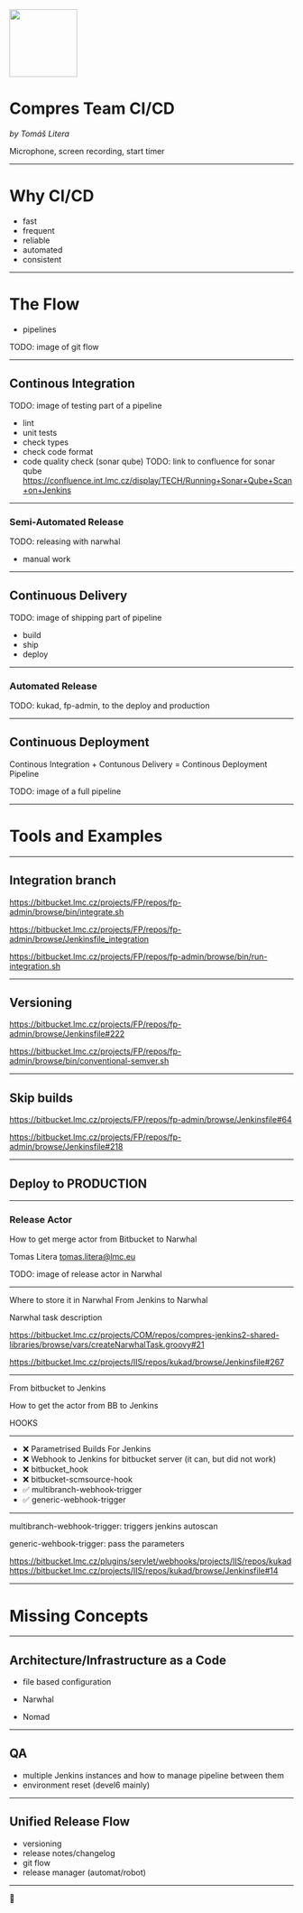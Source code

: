 
<Head>
  <title>Compres Team CI/CD – Tomas Litera</title>
  <meta name="twitter:card" content="summary_large_image" />
  <meta name="twitter:creator" content="@tomaslitera" />
  <meta
    property="https://lmc-compres-team-ci-cd.netlify.app/presentation.png"
  />
  <meta
    property="og:title"
    content="Compres Team CI/CD – Tomas Litera"
  />
</Head>

<img src={lmcLogo} width="120" />

# Compres Team CI/CD

_by Tomáš Litera_

<Notes>Microphone, screen recording, start timer</Notes>

---

# Why CI/CD

* fast
* frequent
* reliable
* automated
* consistent

---

# The Flow

* pipelines

TODO: image of git flow

---

## Continous Integration

TODO: image of testing part of a pipeline

* lint
* unit tests
* check types
* check code format
* code quality check (sonar qube)
TODO: link to confluence for sonar qube
https://confluence.int.lmc.cz/display/TECH/Running+Sonar+Qube+Scan+on+Jenkins

---

### Semi-Automated Release

TODO: releasing with narwhal

* manual work
---

## Continuous Delivery

TODO: image of shipping part of pipeline

* build
* ship
* deploy

---

### Automated Release

TODO: kukad, fp-admin, to the deploy and production

---

## Continuous Deployment

Continous Integration + Contunous Delivery = Continous Deployment Pipeline

TODO: image of a full pipeline

---

# Tools and Examples

---

## Integration branch

https://bitbucket.lmc.cz/projects/FP/repos/fp-admin/browse/bin/integrate.sh

https://bitbucket.lmc.cz/projects/FP/repos/fp-admin/browse/Jenkinsfile_integration

https://bitbucket.lmc.cz/projects/FP/repos/fp-admin/browse/bin/run-integration.sh

---

## Versioning

https://bitbucket.lmc.cz/projects/FP/repos/fp-admin/browse/Jenkinsfile#222

https://bitbucket.lmc.cz/projects/FP/repos/fp-admin/browse/bin/conventional-semver.sh

---

## Skip builds

https://bitbucket.lmc.cz/projects/FP/repos/fp-admin/browse/Jenkinsfile#64

https://bitbucket.lmc.cz/projects/FP/repos/fp-admin/browse/Jenkinsfile#218

---

## Deploy to PRODUCTION

---

### Release Actor

How to get merge actor from Bitbucket to Narwhal

Tomas Litera <tomas.litera@lmc.eu>

TODO: image of release actor in Narwhal

---

Where to store it in Narwhal
From Jenkins to Narwhal

Narwhal task description

https://bitbucket.lmc.cz/projects/COM/repos/compres-jenkins2-shared-libraries/browse/vars/createNarwhalTask.groovy#21

https://bitbucket.lmc.cz/projects/IIS/repos/kukad/browse/Jenkinsfile#267

---

From bitbucket to Jenkins

How to get the actor from BB to Jenkins

HOOKS

---

* ❌ Parametrised Builds For Jenkins
* ❌ Webhook to Jenkins for bitbucket server (it can, but did not work)
* ❌ bitbucket_hook
* ❌ bitbucket-scmsource-hook
* ✅ multibranch-webhook-trigger
* ✅ generic-webhook-trigger

---

multibranch-webhook-trigger: triggers jenkins autoscan

generic-wehbook-trigger: pass the parameters

https://bitbucket.lmc.cz/plugins/servlet/webhooks/projects/IIS/repos/kukad
https://bitbucket.lmc.cz/projects/IIS/repos/kukad/browse/Jenkinsfile#14

---

# Missing Concepts

---

## Architecture/Infrastructure as a Code

* file based configuration

* Narwhal
* Nomad

---

## QA

* multiple Jenkins instances and how to manage pipeline between them
* environment reset (devel6 mainly)

---

## Unified Release Flow

* versioning
* release notes/changelog
* git flow
* release manager (automat/robot)
---

👋
